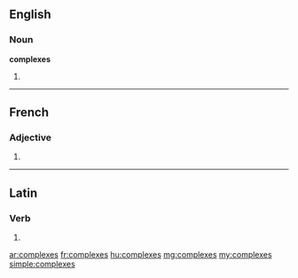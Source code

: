 ==English==

===Noun===
'''complexes'''

# {{plural of|[[complex]]}}

----

==French==

===Adjective===
{{fr-adj-form}} {{m|f|p}}

# {{form of|plural|[[complexe]]|lang=fr}}

----

==Latin==

===Verb===
{{la-verb-form|complexēs}}

# {{conjugation of|complexo|complexō|2|s|pres|act|sub|lang=la}}
{{count page|[[Wiktionary:Page count]]}}

[[ar:complexes]]
[[fr:complexes]]
[[hu:complexes]]
[[mg:complexes]]
[[my:complexes]]
[[simple:complexes]]